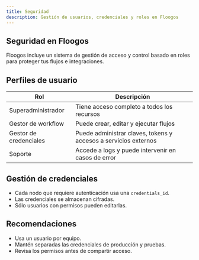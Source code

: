 ```yaml
---
title: Seguridad
description: Gestión de usuarios, credenciales y roles en Floogos
---
```



## Seguridad en Floogos

Floogos incluye un sistema de gestión de acceso y control basado en roles para proteger tus flujos e integraciones.

## Perfiles de usuario

| Rol                | Descripción                                                |
|--------------------|------------------------------------------------------------|
| Superadministrador | Tiene acceso completo a todos los recursos                 |
| Gestor de workflow | Puede crear, editar y ejecutar flujos                      |
| Gestor de credenciales | Puede administrar claves, tokens y accesos a servicios externos |
| Soporte            | Accede a logs y puede intervenir en casos de error         |

## Gestión de credenciales
- Cada nodo que requiere autenticación usa una `credentials_id`.
- Las credenciales se almacenan cifradas.
- Sólo usuarios con permisos pueden editarlas.

## Recomendaciones
- Usa un usuario por equipo.
- Mantén separadas las credenciales de producción y pruebas.
- Revisa los permisos antes de compartir acceso.